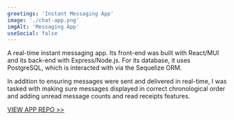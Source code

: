 ```yaml
---
greetings: 'Instant Messaging App'
image: './chat-app.png'
imgAlt: 'Messaging App'
useSocial: false
---
```


A real-time instant messaging app. Its front-end was built with React/MUI and its back-end with Express/Node.js. For its database, it uses PostgreSQL, which is interacted with via the Sequelize ORM.

In addition to ensuring messages were sent and delivered in real-time, I was tasked with making sure messages displayed in correct chronological order and adding unread message counts and read receipts features.

<a href="https://github.com/santidiazl/chat-app" rel="noreferrer" target="_blank">
  VIEW APP REPO >>
</a>
